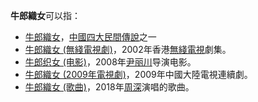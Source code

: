 '''牛郎織女'''可以指：

* [[牛郎織女|牛郎織女]]，[[中國四大民間傳說|中國四大民間傳說]]之一
* [[牛郎織女_(無綫電視劇)|牛郎織女 (無綫電視劇)]]，2002年香港[[無綫電視|無綫電視]]劇集。
* [[牛郎织女_(电影)|牛郎织女 (电影)]]，2008年[[尹丽川|尹丽川]]导演电影。
* [[牛郎織女_(2009年電視劇)|牛郎織女 (2009年電視劇)]]，2009年中國大陸電視連續劇。
* [[牛郎織女_(歌曲)|牛郎織女 (歌曲)]]，2018年[[周深|周深]]演唱的歌曲。

{{disambig|Cat=四字作品消歧義}}